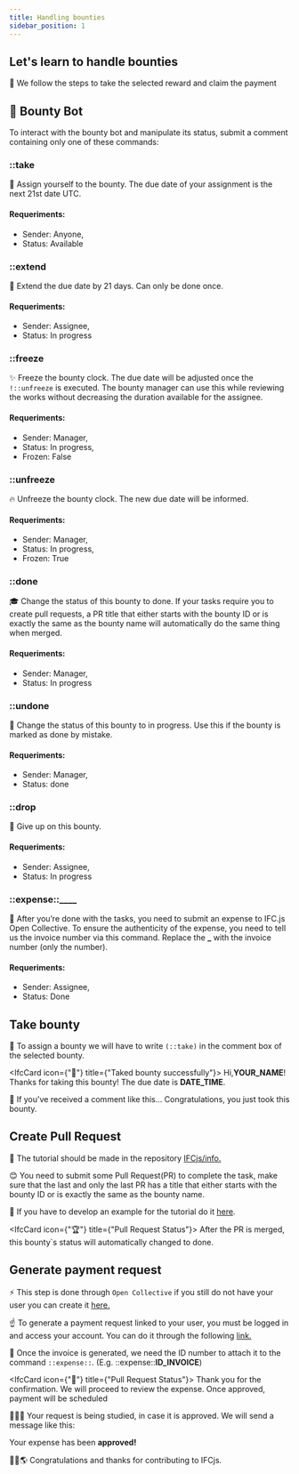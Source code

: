```yaml
---
title: Handling bounties
sidebar_position: 1
---
```



## Let's learn to handle bounties

🦅
We follow the steps to take the selected reward and claim the payment

## 🤖 Bounty Bot

To interact with the bounty bot and manipulate its status, submit a comment containing only one of these commands:

### ::take

🎨
Assign yourself to the bounty. The due date of your assignment is the next 21st date UTC.

#### Requeriments:

- Sender: Anyone,
- Status: Available

### ::extend

🐣
Extend the due date by 21 days. Can only be done once.

#### Requeriments:

- Sender: Assignee,
- Status: In progress

### ::freeze

✨
Freeze the bounty clock. The due date will be adjusted once the `!::unfreeze` is executed.
The bounty manager can use this while reviewing the works without decreasing the duration available for the assignee.

#### Requeriments:

- Sender: Manager,
- Status: In progress,
- Frozen: False

### ::unfreeze

🔥
Unfreeze the bounty clock. The new due date will be informed.

#### Requeriments:

- Sender: Manager,
- Status: In progress,
- Frozen: True

### ::done

🎓
Change the status of this bounty to done. If your tasks require you to create pull requests,
a PR title that either starts with the bounty ID or is exactly the same as the bounty name
will automatically do the same thing when merged.

#### Requeriments:

- Sender: Manager,
- Status: In progress

### ::undone

🧠
Change the status of this bounty to in progress. Use this if the bounty is marked as done by mistake.

#### Requeriments:

- Sender: Manager,
- Status: done

### ::drop

🎯
Give up on this bounty.

#### Requeriments:

- Sender: Assignee,
- Status: In progress

### ::expense::\_\_\_\_

🌈
After you’re done with the tasks, you need to submit an expense to IFC.js Open Collective.
To ensure the authenticity of the expense, you need to tell us the invoice number via this command.
Replace the **\_** with the invoice number (only the number).

#### Requeriments:

- Sender: Assignee,
- Status: Done

## Take bounty

🧶
To assign a bounty we will have to write `(::take)` in the comment box of the selected bounty.

<IfcCard icon={"🎁"} title={"Taked bounty successfully"}>
  Hi,<b>YOUR_NAME</b>! Thanks for taking this bounty! The due date is <b>DATE_TIME</b>.
</IfcCard>

📜
If you've received a comment like this... Congratulations, you just took this bounty.

## Create Pull Request

🛑
The tutorial should be made in the repository <a href="https://github.com/ifcjs/info">IFCjs/info.</a>

😊
You need to submit some Pull Request(PR) to complete the task, make sure that the last
and only the last PR has a title that either starts with the bounty ID or is exactly the
same as the bounty name.

🌴
If you have to develop an example for the tutorial do it <a href="https://github.com/ifcjs/hello-world">here</a>.

<IfcCard icon={"🏆"} title={"Pull Request Status"}>
  After the PR is merged, this bounty`s status will automatically changed to done.
</IfcCard>

## Generate payment request

⚡
This step is done through `Open Collective` if you still do not have your user you can
create it <a href="https://opencollective.com/create-account?next=%2F">here.</a>

☝
To generate a payment request linked to your user, you must be logged in and access your account.
You can do it through the following <a href="https://opencollective.com/ifcjs">link.</a>

🧊
Once the invoice is generated, we need the ID number to attach it to the command `::expense::`.
(E.g. ::expense::<b>ID_INVOICE</b>)

<IfcCard icon={"🥇"} title={"Pull Request Status"}>
  Thank you for the confirmation. We will proceed to review the expense. Once approved, payment will be scheduled
</IfcCard>

🚩🚩🚩
Your request is being studied, in case it is approved. We will send a message like this:

<IfcAlert>
  Your expense has been <b>approved!</b>
</IfcAlert>

🌱🌲🌎
Congratulations and thanks for contributing to IFCjs.
